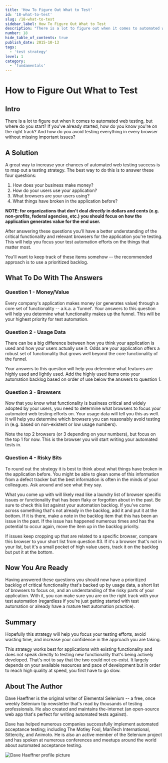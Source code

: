 ```yaml
---
title: 'How To Figure Out What to Test'
id: '18-what-to-test'
slug: /18-what-to-test
sidebar_label: How To Figure Out What to Test
description: "There is a lot to figure out when it comes to automated web testing, but where do you start? If you've already started, how do you know you're on the right track? And how do you avoid testing everything in every browser without missing important issues?"
number: 18
hide_table_of_contents: true
publish_date: 2015-10-13
tags:
  - 'test strategy'
level: 1
category:
  - 'fundamentals'
---
```


# How to Figure Out What to Test

## Intro

There is a lot to figure out when it comes to automated web testing, but where do you start? If you've already
started, how do you know you're on the right track? And how do you avoid testing everything in every browser
without missing important issues?

## A Solution

A great way to increase your chances of automated web testing success is to map out a testing strategy. The best
way to do this is to answer these four questions:

1. How does your business make money?
2. How do your users use your application?
3. What browsers are your users using?
4. What things have broken in the application before?

__NOTE: for organizations that don't deal *directly* in dollars and cents (e.g. non-profits, federal agencies,
etc.) you should focus on how the application generates value for the end user.__

After answering these questions you'll have a better understanding of the critical functionality and relevant
browsers for the application you're testing. This will help you focus your test automation efforts on the things
that matter most.

You'll want to keep track of these items somehow -- the recommended approach is to use a prioritized backlog.

## What To Do With The Answers

### Question 1 - Money/Value

Every company's application makes money (or generates value) through a core set of functionality -- a.k.a. a
'funnel'. Your answers to this question will help you determine what functionality makes up the funnel. This will
be your highest priority for test automation.

### Question 2 - Usage Data

There can be a big difference between how you think your application is used  and how your users actually use it.
Odds are your application offers a robust set of functionality that grows well beyond the core functionality of
the funnel.

Your answers to this question will help you determine what features are highly used and lightly used. Add the
highly used items onto your automation backlog based on order of use below the answers to question 1.

### Question 3 - Browsers

Now that you know what functionality is business critical and widely adopted by your users, you need to determine
what browsers to focus your automated web testing efforts on. Your usage data will tell you this as well. It will
help you determine which browsers you can reasonably avoid testing in (e.g. based on non-existent or low usage numbers).

Note the top 2 browsers (or 3 depending on your numbers), but focus on the top 1 for now. This is the browser you
will start writing your automated tests in.

### Question 4 - Risky Bits

To round out the strategy it is best to think about what things have broken in the application before. You might be
able to glean some of this information from a defect tracker but the best information is often in the minds of your
colleagues. Ask around and see what they say.

What you come up with will likely read like a laundry list of browser specific issues or functionality that has been
flaky or forgotten about in the past. Be sure to check this list against your automation backlog. If you've come
across something that's not already in the backlog, add it and put it at the bottom. If it is there, make a note
in the backlog item that this has been an issue in the past. If the issue has happened numerous times and has the
potential to occur again, move the item up in the backlog priority.

If issues keep cropping up that are related to a specific browser, compare this browser to your short list from
question #3. If it's a browser that's not in your list, but it's a small pocket of high value users, track it on
the backlog but put it at the bottom.

## Now You Are Ready

Having answered these questions you should now have a prioritized backlog of critical functionality that's backed
up by usage data, a short list of browsers to focus on, and an understanding of the risky parts of your application.
With it, you can make sure you are on the right track with your test automation (regardless if you're just getting
started with test automation or already have a mature test automation practice).

## Summary

Hopefully this strategy will help you focus your testing efforts, avoid wasting time, and increase your confidence
in the approach you are taking.

This strategy works best for applications with existing functionality and does not speak directly to testing new
functionality that's being actively developed. That's not to say that the two could not co-exist. It largely depends
on your available resources and pace of development but in order to reach high quality at speed, you first have
to go slow.

## About The Author

Dave Haeffner is the original writer of Elemental Selenium -- a free, once weekly Selenium tip newsletter that's read
by thousands of testing professionals. He also created and maintains the-internet (an open-source web app that's
perfect for writing automated tests against).

Dave has helped numerous companies successfully implement automated acceptance testing; including The Motley Fool,
ManTech International, Sittercity, and Animoto. He is also an active member of the Selenium project and has spoken
at numerous conferences and meetups around the world about automated acceptance testing.

![Dave Haeffner profile picture](/img/authors/dave-haeffner.jpeg#author-img 'a title')